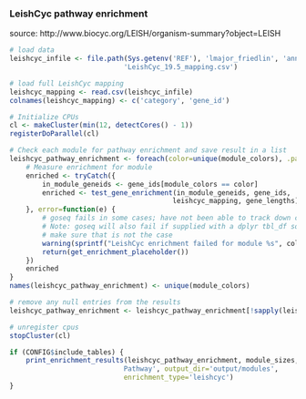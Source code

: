 ### LeishCyc pathway enrichment

source: http://www.biocyc.org/LEISH/organism-summary?object=LEISH

```r
# load data
leishcyc_infile <- file.path(Sys.getenv('REF'), 'lmajor_friedlin', 'annotation',
                            'LeishCyc_19.5_mapping.csv')

# load full LeishCyc mapping
leishcyc_mapping <- read.csv(leishcyc_infile)
colnames(leishcyc_mapping) <- c('category', 'gene_id')
```

```r
# Initialize CPUs
cl <- makeCluster(min(12, detectCores() - 1))
registerDoParallel(cl)

# Check each module for pathway enrichment and save result in a list
leishcyc_pathway_enrichment <- foreach(color=unique(module_colors), .packages=c('goseq')) %dopar% {
    # Measure enrichment for module
    enriched <- tryCatch({
        in_module_geneids <- gene_ids[module_colors == color]
        enriched <- test_gene_enrichment(in_module_geneids, gene_ids,
                                        leishcyc_mapping, gene_lengths)
    }, error=function(e) {
        # goseq fails in some cases; have not been able to track down cause yet
        # Note: goseq will also fail if supplied with a dplyr tbl_df so first 
        # make sure that is not the case
        warning(sprintf("LeishCyc enrichment failed for module %s", color))
        return(get_enrichment_placeholder())
    })
    enriched
}
names(leishcyc_pathway_enrichment) <- unique(module_colors)

# remove any null entries from the results
leishcyc_pathway_enrichment <- leishcyc_pathway_enrichment[!sapply(leishcyc_pathway_enrichment, is.null)]

# unregister cpus
stopCluster(cl)
```

```r
if (CONFIG$include_tables) {
    print_enrichment_results(leishcyc_pathway_enrichment, module_sizes, 'LeishCyc
                            Pathway', output_dir='output/modules',
                            enrichment_type='leishcyc')
}
```

